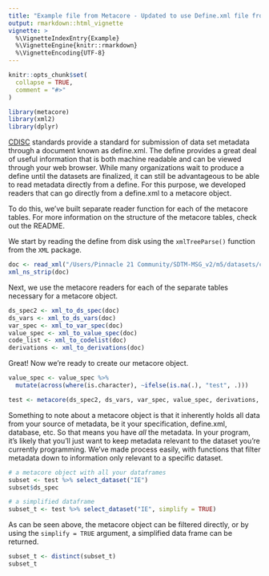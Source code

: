 ```yaml
---
title: "Example file from Metacore - Updated to use Define.xml file from CDISC Pilot Data"
output: rmarkdown::html_vignette
vignette: >
  %\VignetteIndexEntry{Example}
  %\VignetteEngine{knitr::rmarkdown}
  %\VignetteEncoding{UTF-8}
---
```


```r
knitr::opts_chunk$set(
  collapse = TRUE,
  comment = "#>"
)
```

```r
library(metacore)
library(xml2)
library(dplyr)

```

[CDISC](https://www.cdisc.org/) standards provide a standard for submission of data set metadata through a document known as define.xml. The define provides a great deal of useful information that is both machine readable and can be viewed through your web browser. While many organizations wait to produce a define until the datasets are finalized, it can still be advantageous to be able to read metadata directly from a define. For this purpose, we developed readers that can go directly from a define.xml to a metacore object.

To do this, we've built separate reader function for each of the metacore tables. For more information on the structure of the metacore tables, check out the README.

We start by reading the define from disk using the `xmlTreeParse()` function from the `XML` package.

```r
doc <- read_xml("/Users/Pinnacle 21 Community/SDTM-MSG_v2/m5/datasets/cdiscpilot01/tabulations/sdtm/define.xml") #Update path to define.xml location
xml_ns_strip(doc)
```


Next, we use the metacore readers for each of the separate tables necessary for a metacore object.

```r
ds_spec2 <- xml_to_ds_spec(doc)
ds_vars <- xml_to_ds_vars(doc)
var_spec <- xml_to_var_spec(doc)
value_spec <- xml_to_value_spec(doc)
code_list <- xml_to_codelist(doc)
derivations <- xml_to_derivations(doc)
```

Great! Now we're ready to create our metacore object.

```r

value_spec <- value_spec %>%
  mutate(across(where(is.character), ~ifelse(is.na(.), "test", .)))

test <- metacore(ds_spec2, ds_vars, var_spec, value_spec, derivations, code_list)
```

Something to note about a metacore object is that it inherently holds all data from your source of metadata, be it your specification, define.xml, database, etc. So that means you have _all_ the metadata. In your program, it's likely that you'll just want to keep metadata relevant to the dataset you're currently programming. We've made process easily, with functions that filter metadata down to information only relevant to a specific dataset.

```r
# a metacore object with all your dataframes
subset <- test %>% select_dataset("IE")
subset$ds_spec

# a simplified dataframe 
subset_t <- test %>% select_dataset("IE", simplify = TRUE)
```

As can be seen above, the metacore object can be filtered directly, or by using the `simplify = TRUE` argument, a simplified data frame can be returned. 

```r

subset_t <- distinct(subset_t)
subset_t
```
